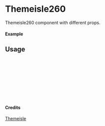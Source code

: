 
<Meta of={Themeisle260} title="Themeisle/Themeisle260" />

# Themeisle260

Themeisle260 component with different props.

#### Example

<Canvas of={Themeisle260.Primary} />

## Usage

```ts
import { Themeisle260 } from "yadl-ui";

const Example = () => {
  return (
      <Themeisle260 />
  );
};

export default Example;
```

#### Credits
[Themeisle](https://themeisle.com/illustrations)
